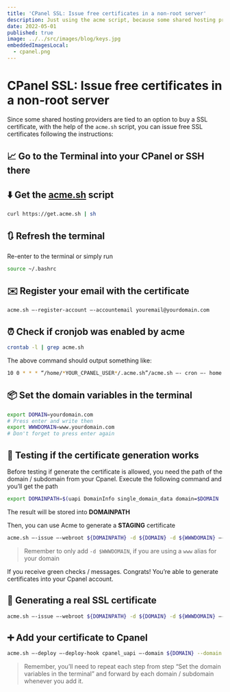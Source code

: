 ```yaml
---
title: 'CPanel SSL: Issue free certificates in a non-root server'
description: Just using the acme script, because some shared hosting providers are tied to an option to buy a SSL certificate.
date: 2022-05-01
published: true
image: ../../src/images/blog/keys.jpg
embeddedImagesLocal:
  - cpanel.png
---
```



# CPanel SSL: Issue free certificates in a non-root server

Since some shared hosting providers are tied to an option to buy a SSL certificate, with the help of the `acme.sh` script, you can issue free SSL certificates following the instructions:

## 📈 Go to the Terminal into your CPanel or SSH there

<GatsbyPostImage data={props.data} index={0} alt="CPanel" />

## ⬇️ Get the [acme.sh](http://acme.sh/) script

```bash
curl https://get.acme.sh | sh
```

## 🔃 Refresh the terminal

Re-enter to the terminal or simply run

```bash
source ~/.bashrc
```

## ✉️ Register your email with the certificate

```bash
acme.sh —-register-account —-accountemail youremail@yourdomain.com
```

## ⏰ Check if cronjob was enabled by acme

```bash
crontab -l | grep acme.sh
```

The above command should output something like:

```bash
10 0 * * * “/home/*YOUR_CPANEL_USER*/.acme.sh”/acme.sh —- cron —- home “/home/*YOUR_CPANEL_USER*/.acme.sh” > /dev/null
```

## 📦 Set the domain variables in the terminal

```bash
export DOMAIN=yourdomain.com
# Press enter and write then
export WWWDOMAIN=www.yourdomain.com
# Don't forget to press enter again
```

## 🔑 Testing if the certificate generation works

Before testing if generate the certificate is allowed, you need the path of the domain / subdomain from your Cpanel. Execute the following command and you’ll get the path

```bash
export DOMAINPATH=$(uapi DomainInfo single_domain_data domain=$DOMAIN | grep documentroot| cut -d " " -f 6)
```

The result will be stored into **DOMAINPATH**

Then, you can use Acme to generate a **STAGING** certificate

```bash
acme.sh —-issue —-webroot ${DOMAINPATH} -d ${DOMAIN} -d ${WWWDOMAIN} —-staging
```

> Remember to only add `-d $WWWDOMAIN`, if you are using a `www` alias for your domain

If you receive green checks / messages. Congrats! You’re able to generate certificates into your Cpanel account.

## 🍄 Generating a real SSL certificate

```bash
acme.sh —-issue —-webroot ${DOMAINPATH} -d ${DOMAIN} -d ${WWWDOMAIN} —-force
```

## ➕ Add your certificate to Cpanel

```bash
acme.sh —-deploy —-deploy-hook cpanel_uapi —-domain ${DOMAIN} --domain ${WWWDOMAIN}
```

> Remember, you’ll need to repeat each step from step “Set the domain variables in the terminal” and forward by each domain / subdomain whenever you add it.
